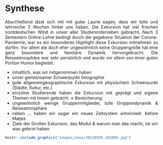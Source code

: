 # Synthese
<div style="text-align: justify">

Abschließend lässt sich mit mit guter Laune sagen, dass wir tolle und lehrreiche 2 Wochen hinter uns haben. Die Exkursion hat viel frischen norddeutschen Wind in unser aller Studierendenleben gebracht. Nach 3 Semestern Online-Lehre bedingt durch die gegebene Situation der Corona-Pandemie, war es ein besonderes Highlight diese Exkursion mitnehmen zu dürfen. Vor allem die doch eher ungewöhnlich keine Gruppengröße hat eine ganz besondere und familiäre Dynamik hervorgebracht. Die Reiseatmosphäre war sehr persönlich und wurde vor allem von einer guten Portion Humor begleitet.


- inhaltlich, was wir mitgenommen haben
- unser gemeinsamer Schwerpunkt Geographie
- gute allgemeingeographische Exkursion mit physischem Schwerpunkt (Städte, Kultur, etc.)
- einzelne Studierende haben die Exkursion mit geprägt und eigene Themen mit hinein gebracht 
-> Bereicherung 
- ungewöhnlich wenige Gruppenmitglieder, tolle Gruppendynamik & Reiseatmosphäre 
- neben ... haben wir sogar ein neues Zeitsystem entwickelt: before Matjes
- Ziele der Großen Exkursion, das Modul & warum man das macht, ob wir was gelernt haben

```r
knitr::include_graphics("images/Jana/20210920_182809.jpg")
```